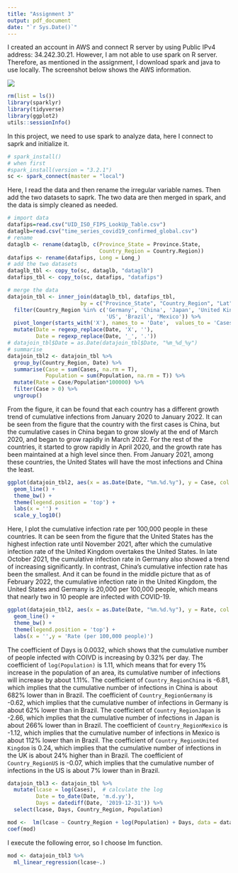 ```yaml
---
title: "Assignment 3"
output: pdf_document
date: "`r Sys.Date()`"
---
```

I created an account in AWS and connect R server by using Public IPv4 address: 34.242.30.21.
However, I am not able to use spark on R server. Therefore, as mentioned in the assignment, I download spark and java to use locally. The screenshot below shows the AWS information. 

![](AWS_SC.png)

```r
rm(list = ls())
library(sparklyr)
library(tidyverse)
library(ggplot2)
utils::sessionInfo()
```

In this project, we need to use spark to analyze data, here I connect to saprk and initialize it.

```r
# spark_install()
# when first
#spark_install(version = "3.2.1")  
sc <- spark_connect(master = "local")
```

Here, I read the data and then rename the irregular variable names. Then add the two datasets to saprk. The two data are then merged in spark, and the data is simply cleaned as needed.

```r
# import data
datafips=read.csv("UID_ISO_FIPS_LookUp_Table.csv")
dataglb=read.csv("time_series_covid19_confirmed_global.csv")
# rename
dataglb <- rename(dataglb, c(Province_State = Province.State, 
                             Country_Region = Country.Region))
datafips <- rename(datafips, Long = Long_)
# add the two datasets
dataglb_tbl <- copy_to(sc, dataglb, "dataglb")
datafips_tbl <- copy_to(sc, datafips, "datafips")

# merge the data
datajoin_tbl <- inner_join(dataglb_tbl, datafips_tbl, 
                       by = c("Province_State", "Country_Region", "Lat", 'Long')) %>%
  filter(Country_Region %in% c('Germany', 'China', 'Japan', 'United Kingdom', 
                               'US', 'Brazil', 'Mexico')) %>%
  pivot_longer(starts_with('X'), names_to = 'Date',  values_to = 'Cases') %>%
  mutate(Date = regexp_replace(Date, 'X', ''),
         Date = regexp_replace(Date, '_', '.')) 
# datajoin_tbl$Date = as.Date(datajoin_tbl$Date, "%m_%d_%y")
# summarise
datajoin_tbl2 <- datajoin_tbl %>%
  group_by(Country_Region, Date) %>%
  summarise(Case = sum(Cases, na.rm = T),
            Population = sum(Population, na.rm = T)) %>%
  mutate(Rate = Case/Population*100000) %>%
  filter(Case > 0) %>%
  ungroup()
```

From the figure, it can be found that each country has a different growth trend of cumulative infections from January 2020 to January 2022. It can be seen from the figure that the country with the first cases is China, but the cumulative cases in China began to grow slowly at the end of March 2020, and began to grow rapidly in March 2022. For the rest of the countries, it started to grow rapidly in April 2020, and the growth rate has been maintained at a high level since then. From January 2021, among these countries, the United States will have the most infections and China the least.

```r
ggplot(datajoin_tbl2, aes(x = as.Date(Date, "%m.%d.%y"), y = Case, col = Country_Region)) +
  geom_line() +
  theme_bw() +
  theme(legend.position = 'top') +
  labs(x = '') +
  scale_y_log10()
```

Here, I plot the cumulative infection rate per 100,000 people in these countries. It can be seen from the figure that the United States has the highest infection rate until November 2021, after which the cumulative infection rate of the United Kingdom overtakes the United States. In late October 2021, the cumulative infection rate in Germany also showed a trend of increasing significantly. In contrast, China's cumulative infection rate has been the smallest. And it can be found in the middle picture that as of February 2022, the cumulative infection rate in the United Kingdom, the United States and Germany is 20,000 per 100,000 people, which means that nearly two in 10 people are infected with COVID-19.

```r
ggplot(datajoin_tbl2, aes(x = as.Date(Date, "%m.%d.%y"), y = Rate, col = Country_Region)) +
  geom_line() +
  theme_bw() +
  theme(legend.position = 'top') +
  labs(x = '',y = 'Rate (per 100,000 people)')
```

The coefficient of Days is 0.0032, which shows that the cumulative number of people infected with COIVD is increasing by 0.32% per day. The coefficient of `log(Population)` is 1.11, which means that for every 1% increase in the population of an area, its cumulative number of infections will increase by about 1.11%. The coefficient of `Country_RegionChina` is -6.81, which implies that the cumulative number of infections in China is about 682% lower than in Brazil. The coefficient of `Country_RegionGermany` is -0.62, which implies that the cumulative number of infections in Germany is about 62% lower than in Brazil. The coefficient of `Country_RegionJapan` is -2.66, which implies that the cumulative number of infections in Japan is about 266% lower than in Brazil. The coefficient of `Country_RegionMexico` is -1.12, which implies that the cumulative number of infections in Mexico is about 112% lower than in Brazil. The coefficient of `Country_RegionUnited Kingdom` is 0.24, which implies that the cumulative number of infections in the UK is about 24% higher than in Brazil. The coefficient of `Country_RegionUS` is -0.07, which implies that the cumulative number of infections in the US is about 7% lower than in Brazil. 

```r
datajoin_tbl3 <- datajoin_tbl %>%
  mutate(lcase = log(Cases),  # calculate the log
         Date = to_date(Date, 'm.d.yy'),
         Days = datediff(Date, '2019-12-31')) %>%
  select(lcase, Days, Country_Region, Population)

mod <-  lm(lcase ~ Country_Region + log(Population) + Days, data = datajoin_tbl3)
coef(mod)
```

I execute the following error, so I choose lm function.

```r
mod <- datajoin_tbl3 %>% 
  ml_linear_regression(lcase~.)
```


